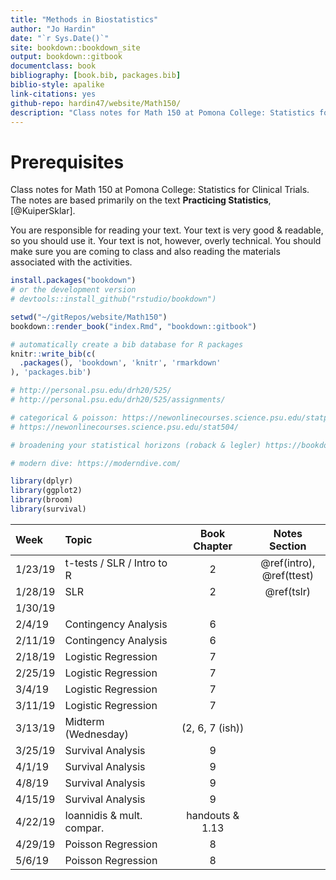 ```yaml
--- 
title: "Methods in Biostatistics"
author: "Jo Hardin"
date: "`r Sys.Date()`"
site: bookdown::bookdown_site
output: bookdown::gitbook
documentclass: book
bibliography: [book.bib, packages.bib]
biblio-style: apalike
link-citations: yes
github-repo: hardin47/website/Math150/
description: "Class notes for Math 150 at Pomona College: Statistics for Clinical Trials.  The notes are based primarily on the text Practicing Statistics, Kuiper and Sklar"
---
```


# Prerequisites {-}

Class notes for Math 150 at Pomona College: Statistics for Clinical Trials.  The notes are based primarily on the text **Practicing Statistics**, [@KuiperSklar].


You are responsible for reading your text.  Your text is very good & readable, so you should use it.  Your text is not, however, overly technical.  You should make sure you are coming to class and also reading the materials associated with the activities. 

```r
install.packages("bookdown")
# or the development version
# devtools::install_github("rstudio/bookdown")

setwd("~/gitRepos/website/Math150")
bookdown::render_book("index.Rmd", "bookdown::gitbook")
```


```r
# automatically create a bib database for R packages
knitr::write_bib(c(
  .packages(), 'bookdown', 'knitr', 'rmarkdown'
), 'packages.bib')
```



```r
# http://personal.psu.edu/drh20/525/
# http://personal.psu.edu/drh20/525/assignments/

# categorical & poisson: https://newonlinecourses.science.psu.edu/statprogram/stat504
# https://newonlinecourses.science.psu.edu/stat504/

# broadening your statistical horizons (roback & legler) https://bookdown.org/roback/bookdown-bysh/

# modern dive: https://moderndive.com/

```


```r
library(dplyr)
library(ggplot2)
library(broom)
library(survival)
```

| Week    	| Topic                      	|  Book Chapter   	|   Notes Section 	|
|:---------	|:---------------------------	|:----------------:	|:----------------:	|
| 1/23/19 	| t-tests / SLR / Intro to R 	|         2        	| \@ref(intro), \@ref(ttest) |
| 1/28/19 	| SLR                        	|         2        	| \@ref(tslr)       |
| 1/30/19 	|                           	|                  	| 
| 2/4/19  	| Contingency Analysis       	|         6        	|
| 2/11/19 	| Contingency Analysis       	|         6        	|
| 2/18/19 	| Logistic Regression        	|         7        	|
| 2/25/19 	| Logistic Regression        	|         7        	|
| 3/4/19  	| Logistic Regression        	|         7        	|
| 3/11/19 	| Logistic Regression        	|         7        	|
| 3/13/19 	| Midterm (Wednesday)        	|  (2, 6, 7 (ish)) 	|
| 3/25/19 	| Survival Analysis          	|         9        	|
| 4/1/19  	| Survival Analysis          	|         9        	|
| 4/8/19  	| Survival Analysis          	|         9        	|
| 4/15/19 	| Survival Analysis          	|         9        	|
| 4/22/19 	| Ioannidis \& mult. compar. 	| handouts \& 1.13 	|
| 4/29/19 	| Poisson Regression         	|         8        	|
| 5/6/19  	| Poisson Regression         	|         8        	|
